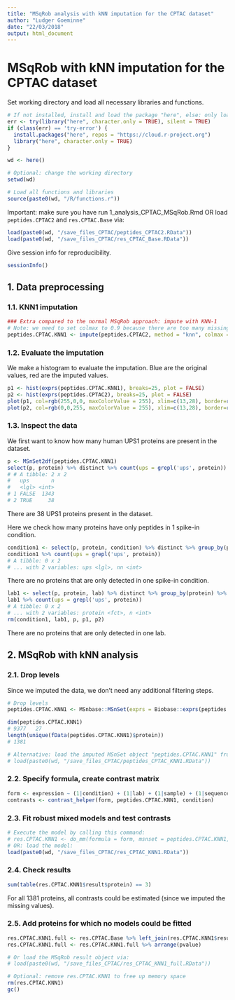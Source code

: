 ```yaml
---
title: "MSqRob analysis with kNN imputation for the CPTAC dataset"
author: "Ludger Goeminne"
date: "22/03/2018"
output: html_document
---
```


# MSqRob with kNN imputation for the CPTAC dataset

Set working directory and load all necessary libraries and functions.

```r
# If not installed, install and load the package "here", else: only load the package.
err <- try(library("here", character.only = TRUE), silent = TRUE)
if (class(err) == 'try-error') {
  install.packages("here", repos = "https://cloud.r-project.org")
  library("here", character.only = TRUE)
}

wd <- here()

# Optional: change the working directory
setwd(wd)

# Load all functions and libraries
source(paste0(wd, "/R/functions.r"))
```

Important: make sure you have run 1_analysis_CPTAC_MSqRob.Rmd OR load `peptides.CPTAC2` and `res.CPTAC.Base` via:

```r
load(paste0(wd, "/save_files_CPTAC/peptides_CPTAC2.RData"))
load(paste0(wd, "/save_files_CPTAC/res_CPTAC_Base.RData"))
```

Give session info for reproducibility.

```r
sessionInfo()
```

## 1. Data preprocessing

### 1.1. KNN1 imputation

```r
### Extra compared to the normal MSqRob approach: impute with KNN-1
# Note: we need to set colmax to 0.9 because there are too many missing values...
peptides.CPTAC.KNN1 <- impute(peptides.CPTAC2, method = "knn", colmax = 0.9)
```

### 1.2. Evaluate the imputation

We make a histogram to evaluate the imputation. Blue are the original values, red are the imputed values.

```r
p1 <- hist(exprs(peptides.CPTAC.KNN1), breaks=25, plot = FALSE)
p2 <- hist(exprs(peptides.CPTAC2), breaks=25, plot = FALSE)
plot(p1, col=rgb(255,0,0, maxColorValue = 255), xlim=c(13,28), border=rgb(255,165,0, maxColorValue = 255), main = "kNN imputation", xlab = "log2(peptide intensity)")  # first histogram
plot(p2, col=rgb(0,0,255, maxColorValue = 255), xlim=c(13,28), border=rgb(0,165,255, maxColorValue = 255), add=TRUE)  # second histogram
```

### 1.3. Inspect the data

We first want to know how many human UPS1 proteins are present in the dataset.

```r
p <- MSnSet2df(peptides.CPTAC.KNN1)
select(p, protein) %>% distinct %>% count(ups = grepl('ups', protein))
# # A tibble: 2 x 2
#   ups       n
#   <lgl> <int>
# 1 FALSE  1343
# 2 TRUE     38
```

There are 38 UPS1 proteins present in the dataset.

Here we check how many proteins have only peptides in 1 spike-in condition.

```r
condition1 <- select(p, protein, condition) %>% distinct %>% group_by(protein) %>% count %>% ungroup %>% filter(n == 1)
condition1 %>% count(ups = grepl('ups', protein))
# A tibble: 0 x 2
# ... with 2 variables: ups <lgl>, nn <int>
```

There are no proteins that are only detected in one spike-in condition.

```r
lab1 <- select(p, protein, lab) %>% distinct %>% group_by(protein) %>% count %>% ungroup %>% filter(n == 1)
lab1 %>% count(ups = grepl('ups', protein))
# A tibble: 0 x 2
# ... with 2 variables: protein <fct>, n <int>
rm(condition1, lab1, p, p1, p2)
```

There are no proteins that are only detected in one lab.

## 2. MSqRob with kNN analysis

### 2.1. Drop levels

Since we imputed the data, we don't need any additional filtering steps.

```r
# Drop levels
peptides.CPTAC.KNN1 <- MSnbase::MSnSet(exprs = Biobase::exprs(peptides.CPTAC.KNN1), fData = droplevels(Biobase::fData(peptides.CPTAC.KNN1)), pData = Biobase::pData(peptides.CPTAC.KNN1))

dim(peptides.CPTAC.KNN1)
# 9377   27
length(unique(fData(peptides.CPTAC.KNN1)$protein))
# 1381

# Alternative: load the imputed MSnSet object "peptides.CPTAC.KNN1" from:
# load(paste0(wd, "/save_files_CPTAC/peptides_CPTAC_KNN1.RData"))
```

### 2.2. Specify formula, create contrast matrix

```r
form <- expression ~ (1|condition) + (1|lab) + (1|sample) + (1|sequence)
contrasts <- contrast_helper(form, peptides.CPTAC.KNN1, condition)
```

### 2.3. Fit robust mixed models and test contrasts

```r
# Execute the model by calling this command:
# res.CPTAC.KNN1 <- do_mm(formula = form, msnset = peptides.CPTAC.KNN1, group_var = protein, contrasts = contrasts, type_df = "conservative", max_iter = 20) # 8 minutes on our system
# OR: load the model:
load(paste0(wd, "/save_files_CPTAC/res_CPTAC_KNN1.RData"))
```

### 2.4. Check results

```r
sum(table(res.CPTAC.KNN1$result$protein) == 3)
```

For all 1381 proteins, all contrasts could be estimated (since we imputed the missing values).

### 2.5. Add proteins for which no models could be fitted

```r
res.CPTAC.KNN1.full <- res.CPTAC.Base %>% left_join(res.CPTAC.KNN1$result)
res.CPTAC.KNN1.full <- res.CPTAC.KNN1.full %>% arrange(pvalue)

# Or load the MSqRob result object via:
# load(paste0(wd, "/save_files_CPTAC/res_CPTAC_KNN1_full.RData"))

# Optional: remove res.CPTAC.KNN1 to free up memory space
rm(res.CPTAC.KNN1)
gc()
```




